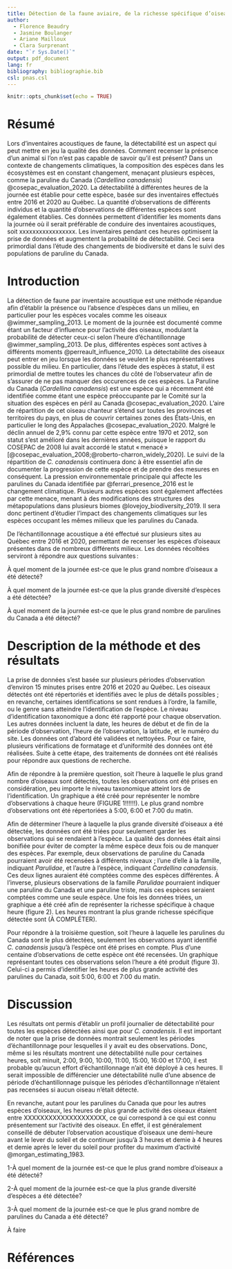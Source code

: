 ```yaml
---
title: Détection de la faune aviaire, de la richesse spécifique d’oiseaux et de la paruline du Canada (*Cardellina canadensis*) selon le moment de la journée
author: 
  - Florence Beaudry
  - Jasmine Boulanger
  - Ariane Mailloux
  - Clara Surprenant
date: "`r Sys.Date()`"
output: pdf_document
lang: fr
bibliography: bibliographie.bib
csl: pnas.csl
---
```


```r
knitr::opts_chunk$set(echo = TRUE)
```

# Résumé
Lors d’inventaires acoustiques de faune, la détectabilité est un aspect qui peut mettre en jeu la qualité des données. Comment recenser la présence d’un animal si l’on n’est pas capable de savoir qu’il est présent? Dans un contexte de changements climatiques, la composition des espèces dans les écosystèmes est en constant changement, menaçant plusieurs espèces, comme la paruline du Canada (*Cardellina canadensis*) @cosepac_evaluation_2020. La détectabilité à différentes heures de la journée est établie pour cette espèce, basée sur des inventaires effectués entre 2016 et 2020 au Québec. La quantité d’observations de différents individus et la quantité d’observations de différentes espèces sont également établies. Ces données permettent d’identifier les moments dans la journée où il serait préférable de conduire des inventaires acoustiques, soit xxxxxxxxxxxxxxxxx. Les inventaires pendant ces heures optimisent la prise de données et augmentent la probabilité de détectabilité. Ceci sera primordial dans l’étude des changements de biodiversité et dans le suivi des populations de paruline du Canada.

# Introduction
La détection de faune par inventaire acoustique est une méthode répandue afin d’établir la présence ou l’absence d’espèces dans un milieu, en particulier pour les espèces vocales comme les oiseaux @wimmer_sampling_2013. Le moment de la journée est documenté comme étant un facteur d’influence pour l’activité des oiseaux, modulant la probabilité de détecter ceux-ci selon l’heure d’échantillonnage @wimmer_sampling_2013. De plus, différentes espèces sont actives à différents moments @perreault_influence_2010. La détectabilité des oiseaux peut entrer en jeu lorsque les données se veulent le plus représentatives possible du milieu. En particulier, dans l’étude des espèces à statut, il est primordial de mettre toutes les chances du côté de l’observateur afin de s’assurer de ne pas manquer des occurences de ces espèces. La Paruline du Canada (*Cardellina canadensis*) est une espèce qui a récemment été identifiée comme étant une espèce préoccupante par le Comité sur la situation des espèces en péril au Canada @cosepac_evaluation_2020. L’aire de répartition de cet oiseau chanteur s’étend sur toutes les provinces et territoires du pays, en plus de couvrir certaines zones des États-Unis, en particulier le long des Appalaches @cosepac_evaluation_2020. Malgré le déclin annuel de 2,9% connu par cette espèce entre 1970 et 2012, son statut s’est amélioré dans les dernières années, puisque le rapport du COSEPAC de 2008 lui avait accordé le statut « menacé » [@cosepac_evaluation_2008;@roberto-charron_widely_2020]. Le suivi de la répartition de *C. canadensis* continuera donc à être essentiel afin de documenter la progression de cette espèce et de prendre des mesures en conséquent. La pression environnementale principale qui affecte les parulines du Canada identifiée par @ferrari_presence_2016 est le changement climatique. Plusieurs autres espèces sont également affectées par cette menace, menant à des modifications des structures des métapopulations dans plusieurs biomes @lovejoy_biodiversity_2019. Il sera donc pertinent d’étudier l’impact des changements climatiques sur les espèces occupant les mêmes milieux que les parulines du Canada. 

De l’échantillonnage acoustique a été effectué sur plusieurs sites au Québec entre 2016 et 2020, permettant de recenser les espèces d’oiseaux présentes dans de nombreux différents milieux. Les données récoltées serviront à répondre aux questions suivantes :  

À quel moment de la journée est-ce que le plus grand nombre d’oiseaux a été détecté? 

À quel moment de la journée est-ce que la plus grande diversité d’espèces a été détectée? 

À quel moment de la journée est-ce que le plus grand nombre de parulines du Canada a été détecté?

# Description de la méthode et des résultats
La prise de données s’est basée sur plusieurs périodes d’observation d’environ 15 minutes prises entre 2016 et 2020 au Québec. Les oiseaux détectés ont été répertoriés et identifiés avec le plus de détails possibles ; en revanche, certaines identifications se sont rendues à l’ordre, la famille, ou le genre sans atteindre l’identification de l’espèce. Le niveau d’identification taxonomique a donc été rapporté pour chaque observation. Les autres données incluent la date, les heures de début et de fin de la période d’observation, l’heure de l’observation, la latitude, et le numéro du site. Les données ont d’abord été validées et nettoyées. Pour ce faire, plusieurs vérifications de formatage et d’uniformité des données ont été réalisées. Suite à cette étape, des traitements de données ont été réalisés pour répondre aux questions de recherche. 

Afin de répondre à la première question, soit l’heure à laquelle le plus grand nombre d’oiseaux sont détectés, toutes les observations ont été prises en considération, peu importe le niveau taxonomique atteint lors de l’identification. Un graphique a été créé pour représenter le nombre d’observations à chaque heure (FIGURE 1!!!!!!). Le plus grand nombre d'observations ont été répertoriées à 5:00, 6:00 et 7:00 du matin. 

Afin de déterminer l’heure à laquelle la plus grande diversité d’oiseaux a été détectée, les données ont été triées pour seulement garder les observations qui se rendaient à l’espèce. La qualité des données était ainsi bonifiée pour éviter de compter la même espèce deux fois ou de manquer des espèces. Par exemple, deux observations de paruline du Canada pourraient avoir été recensées à différents niveaux ; l’une d’elle à la famille, indiquant *Parulidae*, et l’autre à l’espèce, indiquant *Cardellina canadensis*. Ces deux lignes auraient été comptées comme des espèces différentes. À l’inverse, plusieurs observations de la famille *Parulidae* pourraient indiquer une paruline du Canada et une paruline triste, mais ces espèces seraient comptées comme une seule espèce.  Une fois les données triées, un graphique a été créé afin de représenter la richesse spécifique à chaque heure (figure 2). Les heures montrant la plus grande richesse spécifique détectée sont (À COMPLÉTER). 

Pour répondre à la troisième question, soit l’heure à laquelle les parulines du Canada sont le plus détectées, seulement les observations ayant identifié *C. canadensis* jusqu’à l’espèce ont été prises en compte. Plus d’une centaine d’observations de cette espèce ont été recensées. Un graphique représentant toutes ces observations selon l’heure a été produit (figure 3). Celui-ci a permis d’identifier les heures de plus grande activité des parulines du Canada, soit 5:00, 6:00 et 7:00 du matin. 

# Discussion
Les résultats ont permis d’établir un profil journalier de détectabilité pour toutes les espèces détectées ainsi que pour *C. canadensis*. Il est important de noter que la prise de données montrait seulement les périodes d’échantillonnage pour lesquelles il y avait eu des observations. Donc, même si les résultats montrent une détectabilité nulle pour certaines heures, soit minuit, 2:00, 9:00, 10:00, 11:00, 15:00, 16:00 et 17:00, il est probable qu’aucun effort d’échantillonnage n’ait été déployé à ces heures. Il serait impossible de différencier une détectabilité nulle d’une absence de période d’échantillonnage puisque les périodes d’échantillonnage n’étaient pas recensées si aucun oiseau n’était détecté. 

En revanche, autant pour les parulines du Canada que pour les autres espèces d’oiseaux, les heures de plus grande activité des oiseaux étaient entre XXXXXXXXXXXXXXXXXXXX, ce qui correspond à ce qui est connu présentement sur l’activité des oiseaux. En effet, il est généralement conseillé de débuter l’observation acoustique d’oiseaux une demi-heure avant le lever du soleil et de continuer jusqu’à 3 heures et demie à 4 heures et demie après le lever du soleil pour profiter du maximum d’activité @morgan_estimating_1983. 

1-À quel moment de la journée est-ce que le plus grand nombre d’oiseaux a été détecté? 

2-À quel moment de la journée est-ce que la plus grande diversité d’espèces a été détectée? 

3-À quel moment de la journée est-ce que le plus grand nombre de parulines du Canada a été détecté?  

 

 

À faire 

# Références
